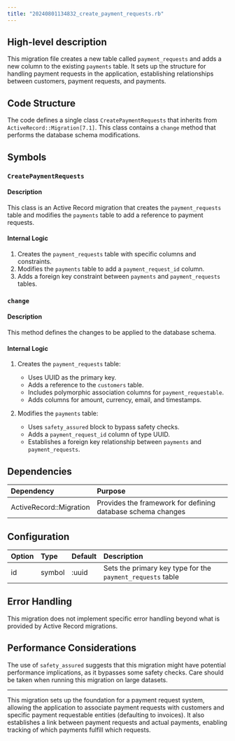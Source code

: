 ```yaml
---
title: "20240801134832_create_payment_requests.rb"
---
```


## High-level description
This migration file creates a new table called `payment_requests` and adds a new column to the existing `payments` table. It sets up the structure for handling payment requests in the application, establishing relationships between customers, payment requests, and payments.

## Code Structure
The code defines a single class `CreatePaymentRequests` that inherits from `ActiveRecord::Migration[7.1]`. This class contains a `change` method that performs the database schema modifications.

## Symbols

### `CreatePaymentRequests`
#### Description
This class is an Active Record migration that creates the `payment_requests` table and modifies the `payments` table to add a reference to payment requests.

#### Internal Logic
1. Creates the `payment_requests` table with specific columns and constraints.
2. Modifies the `payments` table to add a `payment_request_id` column.
3. Adds a foreign key constraint between `payments` and `payment_requests` tables.

### `change`
#### Description
This method defines the changes to be applied to the database schema.

#### Internal Logic
1. Creates the `payment_requests` table:
   - Uses UUID as the primary key.
   - Adds a reference to the `customers` table.
   - Includes polymorphic association columns for `payment_requestable`.
   - Adds columns for amount, currency, email, and timestamps.

2. Modifies the `payments` table:
   - Uses `safety_assured` block to bypass safety checks.
   - Adds a `payment_request_id` column of type UUID.
   - Establishes a foreign key relationship between `payments` and `payment_requests`.

## Dependencies
| Dependency | Purpose |
|:-----------|:--------|
| ActiveRecord::Migration | Provides the framework for defining database schema changes |

## Configuration
| Option | Type | Default | Description |
|:-------|:-----|:--------|:------------|
| id | symbol | :uuid | Sets the primary key type for the `payment_requests` table |

## Error Handling
This migration does not implement specific error handling beyond what is provided by Active Record migrations.

## Performance Considerations
The use of `safety_assured` suggests that this migration might have potential performance implications, as it bypasses some safety checks. Care should be taken when running this migration on large datasets.

___

This migration sets up the foundation for a payment request system, allowing the application to associate payment requests with customers and specific payment requestable entities (defaulting to invoices). It also establishes a link between payment requests and actual payments, enabling tracking of which payments fulfill which requests.